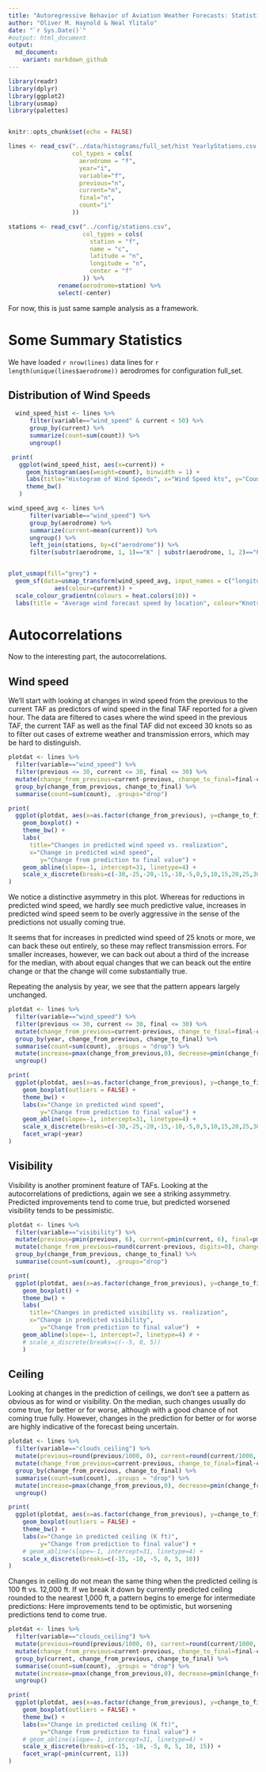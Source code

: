 ```yaml
---
title: "Autoregressive Behavior of Aviation Weather Forecasts: Statistics"
author: "Oliver M. Haynold & Neal Ylitalo"
date: "`r Sys.Date()`"
#output: html_document
output:
  md_document:
    variant: markdown_github
---
```


```r
library(readr)
library(dplyr)
library(ggplot2)
library(usmap)
library(palettes)


knitr::opts_chunk$set(echo = FALSE)
```

```r
lines <- read_csv("../data/histograms/full_set/hist YearlyStations.csv.zip",
                  col_types = cols(
                    aerodrome = "f",
                    year="i",
                    variable="f",
                    previous="n",
                    current="n",
                    final="n",
                    count="i"
                  ))

stations <- read_csv("../config/stations.csv", 
                     col_types = cols(
                       station = "f",
                       name = "c",
                       latitude = "n",
                       longitude = "n",
                       center = "f"
                     )) %>%
              rename(aerodrome=station) %>%
              select(-center)
```


For now, this is just same sample analysis as a framework.

# Some Summary Statistics

We have loaded `r nrow(lines)` data lines for `r length(unique(lines$aerodrome))` aerodromes for configuration full_set.

## Distribution of Wind Speeds

```r
  wind_speed_hist <- lines %>% 
      filter(variable=="wind_speed" & current < 50) %>%
      group_by(current) %>%
      summarize(count=sum(count)) %>%
      ungroup()

 print(
   ggplot(wind_speed_hist, aes(x=current)) + 
     geom_histogram(aes(weight=count), binwidth = 1) +
     labs(title="Histogram of Wind Speeds", x="Wind Speed kts", y="Count") +
     theme_bw()
   )
```


```r
wind_speed_avg <- lines %>% 
      filter(variable=="wind_speed") %>%
      group_by(aerodrome) %>%
      summarize(current=mean(current)) %>%
      ungroup() %>%
      left_join(stations, by=c("aerodrome")) %>%
      filter(substr(aerodrome, 1, 1)=="K" | substr(aerodrome, 1, 2)=="PA" | substr(aerodrome, 1, 2)=="PH") 


plot_usmap(fill="grey") +
  geom_sf(data=usmap_transform(wind_speed_avg, input_names = c("longitude", "latitude")),
             aes(colour=current)) +
  scale_colour_gradientn(colours = heat.colors(10)) +
  labs(title = "Average wind forecast speed by location", colour="Knots")
```

# Autocorrelations

Now to the interesting part, the autocorrelations.

## Wind speed

We'll start with looking at changes in wind speed from the previous to the current
TAF as predictors of wind speed in the final TAF reported for a given hour. The data are
filtered to cases where the wind speed in the previous TAF, the current TAF as well as the
final TAF did not exceed 30 knots so as to filter out cases of extreme weather and transmission
errors, which may be hard to distinguish.

```r
plotdat <- lines %>%
  filter(variable=="wind_speed") %>%
  filter(previous <= 30, current <= 30, final <= 30) %>%
  mutate(change_from_previous=current-previous, change_to_final=final-current) %>%
  group_by(change_from_previous, change_to_final) %>%
  summarise(count=sum(count), .groups="drop")

print(
  ggplot(plotdat, aes(x=as.factor(change_from_previous), y=change_to_final, weight=count)) +
    geom_boxplot() +
    theme_bw() +
    labs(
      title="Changes in predicted wind speed vs. realization",
      x="Change in predicted wind speed",
         y="Change from prediction to final value") +
    geom_abline(slope=-1, intercept=31, linetype=4) +
    scale_x_discrete(breaks=c(-30,-25,-20,-15,-10,-5,0,5,10,15,20,25,30))
)

```

We notice a distinctive asymmetry in this plot. Whereas for reductions in predicted
wind speed, we hardly see much predictive value, increases in predicted wind speed
seem to be overly aggressive in the sense of the predictions not usually coming true.

It seems that for increases in predicted wind speed of 25 knots or more, we can back these out
entirely, so these may reflect transmission errors.  For smaller increases, however, we can
back out about a third of the increase for the median, with about equal changes that we can
beack out the entire change or that the change will come substantially true.

Repeating the analysis by year, we see that the pattern appears largely unchanged.

```r

plotdat <- lines %>%
  filter(variable=="wind_speed") %>%
  filter(previous <= 30, current <= 30, final <= 30) %>%
  mutate(change_from_previous=current-previous, change_to_final=final-current) %>%
  group_by(year, change_from_previous, change_to_final) %>%
  summarise(count=sum(count), .groups = "drop") %>%
  mutate(increase=pmax(change_from_previous,0), decrease=pmin(change_from_previous, 0)) %>%
  ungroup()

print(
  ggplot(plotdat, aes(x=as.factor(change_from_previous), y=change_to_final, weight=count)) +
    geom_boxplot(outliers = FALSE) +
    theme_bw() +
    labs(x="Change in predicted wind speed",
         y="Change from prediction to final value") +
    geom_abline(slope=-1, intercept=31, linetype=4) +
    scale_x_discrete(breaks=c(-30,-25,-20,-15,-10,-5,0,5,10,15,20,25,30)) + 
    facet_wrap(~year)
)
```

## Visibility

Visibility is another prominent feature of TAFs. Looking at the autocorrelations
of predictions, again we see a striking assymmetry. Predicted improvements tend
to come true, but predicted worsened visibility tends to be pessimistic.

```r
plotdat <- lines %>%
  filter(variable=="visibility") %>%
  mutate(previous=pmin(previous, 6), current=pmin(current, 6), final=pmin(final, 6)) %>%
  mutate(change_from_previous=round(current-previous, digits=0), change_to_final=round(final-current, digits = 0)) %>%
  group_by(change_from_previous, change_to_final) %>%
  summarise(count=sum(count), .groups="drop")

print(
  ggplot(plotdat, aes(x=as.factor(change_from_previous), y=change_to_final, weight=count)) +
    geom_boxplot() +
    theme_bw() +
    labs(
      title="Changes in predicted visibility vs. realization",
      x="Change in predicted visibility",
         y="Change from prediction to final value")  +
    geom_abline(slope=-1, intercept=7, linetype=4) # +
    # scale_x_discrete(breaks=c(--5, 0, 5))
    )
```

## Ceiling

Looking at changes in the prediction of ceilings, we don't see a pattern as obvious
as for wind or visibility. On the median, such changes usually do come true,
for better or for worse, although with a good chance of not coming true fully. 
However, changes in the prediction for better or for worse
are highly indicative of the forecast being uncertain.

```r
plotdat <- lines %>%
  filter(variable=="clouds_ceiling") %>%
  mutate(previous=round(previous/1000, 0), current=round(current/1000, 0), final=round(final/1000, 0)) %>%
  mutate(change_from_previous=current-previous, change_to_final=final-current) %>%
  group_by(change_from_previous, change_to_final) %>%
  summarise(count=sum(count), .groups = "drop") %>%
  mutate(increase=pmax(change_from_previous,0), decrease=pmin(change_from_previous, 0)) %>%
  ungroup()

print(
  ggplot(plotdat, aes(x=as.factor(change_from_previous), y=change_to_final, weight=count)) +
    geom_boxplot(outliers = FALSE) +
    theme_bw() +
    labs(x="Change in predicted ceiling (K ft)",
         y="Change from prediction to final value") +
    # geom_abline(slope=-1, intercept=31, linetype=4) +
    scale_x_discrete(breaks=c(-15, -10, -5, 0, 5, 10)) 
)
```

Changes in ceiling do not mean the same thing when the predicted ceiling is 100 ft vs. 12,000 ft. If we break it down
by currently predicted ceiling rounded to the nearest 1,000 ft, a pattern begins to emerge for intermediate predictions: Here improvements tend to be optimistic, but worsening predictions tend to come true.

```r
plotdat <- lines %>%
  filter(variable=="clouds_ceiling") %>%
  mutate(previous=round(previous/1000, 0), current=round(current/1000, 0), final=round(final/1000, 0)) %>%
  mutate(change_from_previous=current-previous, change_to_final=final-current) %>%
  group_by(current, change_from_previous, change_to_final) %>%
  summarise(count=sum(count), .groups = "drop") %>%
  mutate(increase=pmax(change_from_previous,0), decrease=pmin(change_from_previous, 0)) %>%
  ungroup()

print(
  ggplot(plotdat, aes(x=as.factor(change_from_previous), y=change_to_final, weight=count)) +
    geom_boxplot(outliers = FALSE) +
    theme_bw() +
    labs(x="Change in predicted ceiling (K ft)",
         y="Change from prediction to final value") +
    # geom_abline(slope=-1, intercept=31, linetype=4) +
    scale_x_discrete(breaks=c(-15, -10, -5, 0, 5, 10, 15)) +
    facet_wrap(~pmin(current, 11))
)
```


